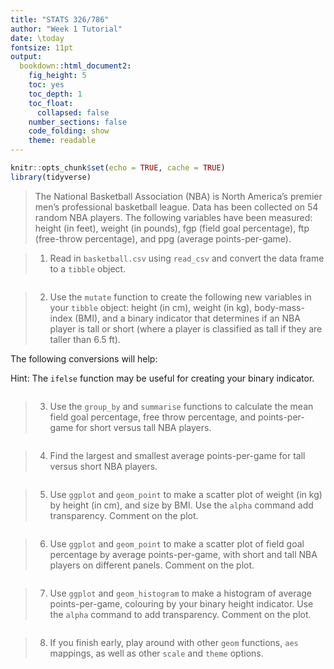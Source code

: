 ---
title: "STATS 326/786"
author: "Week 1 Tutorial"
date: \today
fontsize: 11pt
output:
  bookdown::html_document2:
    fig_height: 5
    toc: yes
    toc_depth: 1
    toc_float:
      collapsed: false
    number_sections: false
    code_folding: show
    theme: readable
---

```{r setup, include=FALSE}
knitr::opts_chunk$set(echo = TRUE, cache = TRUE)
library(tidyverse)
```



> The National Basketball Association (NBA) is North America's premier men's professional basketball league.  Data has been collected on 54 random NBA players.  The following variables have been measured: height (in feet), weight (in pounds), fgp (field goal percentage), ftp (free-throw percentage), and ppg (average points-per-game).

> 1. Read in `basketball.csv` using `read_csv` and convert the data frame to a `tibble` object.

```{r, message = FALSE}

```

> 2. Use the `mutate` function to create the following new variables in your `tibble` object: height (in cm), weight (in kg), body-mass-index (BMI), and a binary indicator that determines if an NBA player is tall or short (where a player is classified as tall if they are taller than 6.5 ft).

The following conversions will help:

\begin{eqnarray*}
\text{height (cm)} &=& \text{height (ft)} \times 0.3048 \\
\text{weight (kg)} &=& \text{weight (lb)} \times 0.45359237 \\
\text{bmi} &=& \frac{\text{weight (kg)}}{\text{height (cm)}^2}
\end{eqnarray*}

Hint: The `ifelse` function may be useful for creating your binary indicator.

```{r}

```

> 3. Use the `group_by` and `summarise` functions to calculate the mean field goal percentage, free throw percentage, and points-per-game for short versus tall NBA players.  

```{r}

```

> 4. Find the largest and smallest average points-per-game for tall versus short NBA players.  

```{r}

```

> 5. Use `ggplot` and `geom_point` to make a scatter plot of weight (in kg) by height (in cm), and size by BMI. Use the `alpha` command add transparency.  Comment on the plot.  

```{r}

```

> 6. Use `ggplot` and `geom_point` to make a scatter plot of field goal percentage by average points-per-game, with short and tall NBA players on different panels.  Comment on the plot.  

```{r}

```

> 7. Use `ggplot` and `geom_histogram` to make a histogram of average points-per-game, colouring by your binary height indicator.  Use the `alpha` command to add transparency.  Comment on the plot.

```{r}

```


> 8. If you finish early, play around with other `geom` functions, `aes` mappings, as well as other `scale` and `theme` options.

```{r}

```